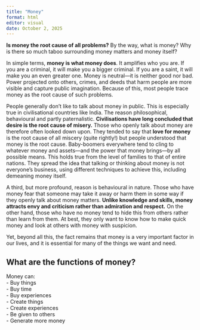 ```yaml
---
title: "Money"
format: html
editor: visual
date: October 2, 2025
---
```


**Is money the root cause of all problems?** By the way, what is money? Why is there so much taboo surrounding money matters and money itself?

In simple terms, **money is what money does**. It amplifies who you are. If you are a criminal, it will make you a bigger criminal. If you are a saint, it will make you an even greater one. Money is neutral—it is neither good nor bad. Power projected onto others, crimes, and deeds that harm people are more visible and capture public imagination. Because of this, most people trace money as the root cause of such problems.

People generally don’t like to talk about money in public. This is especially true in civilisational countries like India. The reason philosophical, behavioural and partly paternalistic. **Civilisations have long concluded that desire is the root cause of misery.** Those who openly talk about money are therefore often looked down upon. They tended to say that **love for money** is the root cause of all miscery (quite rightly!) but people understood that money is the root cause. Baby-boomers everywhere tend to cling to whatever money and assets—and the power that money brings—by all possible means. This holds true from the level of families to that of entire nations. They spread the idea that talking or thinking about money is not everyone’s business, using different techniques to achieve this, including demeaning money itself.

A third, but more profound, reason is behavioural in nature. Those who have money fear that someone may take it away or harm them in some way if they openly talk about money matters. **Unlike knowledge and skills, money attracts envy and criticism rather than admiration and respect.** On the other hand, those who have no money tend to hide this from others rather than learn from them. At best, they only want to know how to make quick money and look at others with money with suspicion.

Yet, beyond all this, the fact remains that money is a very important factor in our lives, and it is essential for many of the things we want and need.

## What are the functions of money?

Money can:\
- Buy things\
- Buy time\
- Buy experiences\
- Create things\
- Create experiences\
- Be given to others\
- Generate more money
